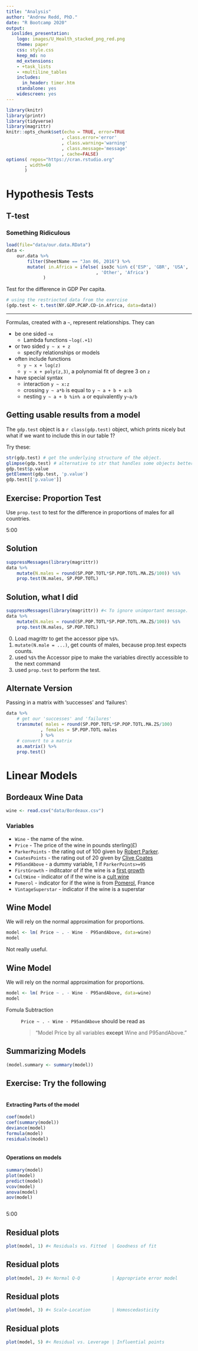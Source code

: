 ```yaml
---
title: "Analysis"
author: "Andrew Redd, PhD."
date: "R Bootcamp 2020"
output:
  ioslides_presentation:
    logo: images/U_Health_stacked_png_red.png
    theme: paper
    css: style.css
    keep_md: no
    md_extensions:
    - +task_lists
    - +multiline_tables
    includes:
      in_header: timer.htm
    standalone: yes
    widescreen: yes
---
```


```r
library(knitr)
library(printr)
library(tidyverse)
library(magrittr)
knitr::opts_chunk$set(echo = TRUE, error=TRUE
                     , class.error='error'
                     , class.warning='warning'
                     , class.message='message'
                     , cache=FALSE)
options( repos="https://cran.rstudio.org"
       , width=60
       )
```

# Hypothesis Tests

## T-test

### Something Ridiculous
```r
load(file="data/our.data.RData")
data <- 
    our.data %>%
        filter(SheetName == "Jan 06, 2016") %>% 
        mutate( in.Africa = ifelse( iso3c %in% c('ESP', 'GBR', 'USA', 'ITA')
                                  , 'Other', 'Africa')
              )
```

Test for the difference in GDP Per capita.
```r
# using the restriocted data from the exercise
(gdp.test <- t.test(NY.GDP.PCAP.CD~in.Africa, data=data))
```

-----
:::{.terminology}
Formulas, created with a `~`, represent relationships. They can 

* be one sided `~x`
    - Lambda functions `~log(.+1)`
* or two sided `y ~ x + z`
    - specify relationships or models
* often include functions
    - `y ~ x + log(z)`
    - `y ~ x + poly(z,3)`, a polynomial fit of degree 3 on `z`
* have special syntax
    - interaction `y ~ x:z`
    - crossing `y ~ a*b` is equal to `y ~ a + b + a:b`
    - nesting `y ~ a + b %in% a` or equivalently `y~a/b`
:::

## Getting usable results from a model {.build}

The `gdp.test` object is a `r class(gdp.test)` object, 
which prints nicely but what if we want to include this in our table 1?

Try these:
```r
str(gdp.test) # get the underlying structure of the object.
glimpse(gdp.test) # alternative to str that handles some objects better. 
gdp.test$p.value
getElement(gdp.test, 'p.value')
gdp.test[['p.value']]
```

## Exercise: Proportion Test

Use `prop.test` to test for the difference in proportions of males for all countries.

:::{#timer3 .timer onclick="startTimer()" warnafter=30}
5:00
:::


## Solution


```r
suppressMessages(library(magrittr))
data %>% 
    mutate(N.males = round(SP.POP.TOTL*SP.POP.TOTL.MA.ZS/100)) %$%
    prop.test(N.males, SP.POP.TOTL)
```

## Solution, what I did

```r
suppressMessages(library(magrittr)) #< To ignore unimportant message.
data %>% 
    mutate(N.males = round(SP.POP.TOTL*SP.POP.TOTL.MA.ZS/100)) %$%
    prop.test(N.males, SP.POP.TOTL)
```

0. Load magrittr to get the accessor pipe `%$%`.
1. `mutate(N.male = ...)`, get counts of males, because prop.test expects counts.
2. used `%$%` the Accessor pipe to make the variables directly accessible to the next command
3. used `prop.test` to perform the test.

## Alternate Version

Passing in a matrix with 'successes' and 'failures':
```r
data %>% 
    # get our 'successes' and 'failures'
    transmute( males = round(SP.POP.TOTL*SP.POP.TOTL.MA.ZS/100)
             , females = SP.POP.TOTL-males
             ) %>%
    # convert to a matrix
    as.matrix() %>% 
    prop.test()
```


# Linear Models

## Bordeaux Wine Data
```r
wine <- read.csv("data/Bordeaux.csv")
```

### Variables
* `Wine` - the name of the wine.
* `Price` - The price of the wine in pounds sterling(&pound;)
* `ParkerPoints` - the rating out of 100 given by [Robert Parker](https://www.robertparker.com/).
* `CoatesPoints` - the rating out of 20 given by [Clive Coates](http://www.clive-coates.com/)
* `P95andAbove` - a dummy variable, 1 if `ParkerPoints>=95`
* `FirstGrowth` - inditcator of if the wine is a [first growth](https://en.wikipedia.org/wiki/First_Growth)
* `CultWine` - indicator of if the wine is a [cult wine](https://en.wikipedia.org/wiki/Cult_wine)
* `Pomerol` - indicator for if the wine is from [Pomerol](https://en.wikipedia.org/wiki/Pomerol), France
* `VintageSuperstar` - indicator if the wine is a superstar


## Wine Model

We will rely on the normal approximation for proportions.

```r
model <- lm( Price ~ . - Wine - P95andAbove, data=wine)
model
```
Not really useful.

## Wine Model

We will rely on the normal approximation for proportions.

```r
model <- lm( Price ~ . - Wine - P95andAbove, data=wine)
model
```
::: {.concept}

Fomula Subtraction

: `Price ~ . - Wine - P95andAbove` should be read as

    > "Model Price by all variables **except** Wine and P95andAbove."

:::

## Summarizing Models

```r
(model.summary <- summary(model))
```

## Exercise: Try the following

:::::: {.columns-2}
:::{.column}
#### Extracting Parts of the model

```r
coef(model)
coef(summary(model))
deviance(model)
formula(model)
residuals(model)
```
:::
:::{.column}
#### Operations on models

```r
summary(model)
plot(model)
predict(model)
vcov(model)
anova(model)
aov(model)
```
:::
::::::

:::{#modelstimer .timer onclick="startTimer()" warnafter=30}
5:00
:::

## Residual plots

```r
plot(model, 1) #< Residuals vs. Fitted  | Goodness of fit
```

## Residual plots

```r
plot(model, 2) #< Normal Q-Q            | Appropriate error model 
```

## Residual plots

```r
plot(model, 3) #< Scale-Location        | Homoscedasticity
```

## Residual plots

```r
plot(model, 5) #< Residual vs. Leverage | Influential points
```

